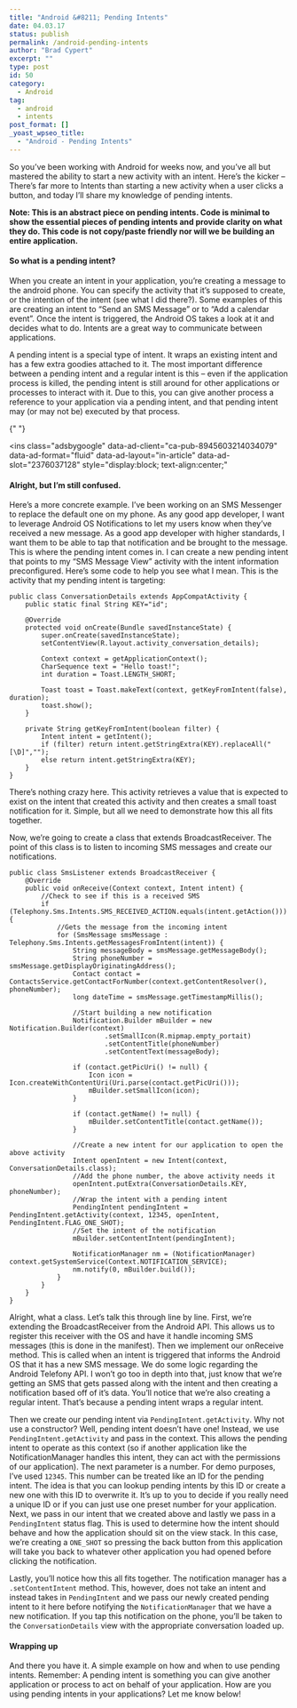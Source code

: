 ---
title: "Android &#8211; Pending Intents"
date: 04.03.17
status: publish
permalink: /android-pending-intents
author: "Brad Cypert"
excerpt: ""
type: post
id: 50
category:
  - Android
tag:
  - android
  - intents
post_format: []
_yoast_wpseo_title:
  - "Android - Pending Intents"
---

So you’ve been working with Android for weeks now, and you’ve all but mastered the ability to start a new activity with an intent. Here’s the kicker – There’s far more to Intents than starting a new activity when a user clicks a button, and today I’ll share my knowledge of pending intents.

**Note: This is an abstract piece on pending intents. Code is minimal to show the essential pieces of pending intents and provide clarity on what they do. This code is not copy/paste friendly nor will we be building an entire application.**

#### So what is a pending intent?

When you create an intent in your application, you’re creating a message to the android phone. You can specify the activity that it’s supposed to create, or the intention of the intent (see what I did there?). Some examples of this are creating an intent to “Send an SMS Message” or to “Add a calendar event”. Once the intent is triggered, the Android OS takes a look at it and decides what to do. Intents are a great way to communicate between applications.

A pending intent is a special type of intent. It wraps an existing intent and has a few extra goodies attached to it. The most important difference between a pending intent and a regular intent is this – even if the application process is killed, the pending intent is still around for other applications or processes to interact with it. Due to this, you can give another process a reference to your application via a pending intent, and that pending intent may (or may not be) executed by that process.

<script async="" src="//pagead2.googlesyndication.com/pagead/js/adsbygoogle.js"></script>{" "}

<ins
  class="adsbygoogle"
  data-ad-client="ca-pub-8945603214034079"
  data-ad-format="fluid"
  data-ad-layout="in-article"
  data-ad-slot="2376037128"
  style="display:block; text-align:center;"
></ins>
<script>(adsbygoogle = window.adsbygoogle || []).push({});</script>

#### Alright, but I’m still confused.

Here’s a more concrete example. I’ve been working on an SMS Messenger to replace the default one on my phone. As any good app developer, I want to leverage Android OS Notifications to let my users know when they’ve received a new message. As a good app developer with higher standards, I want them to be able to tap that notification and be brought to the message. This is where the pending intent comes in. I can create a new pending intent that points to my “SMS Message View” activity with the intent information preconfigured. Here’s some code to help you see what I mean. This is the activity that my pending intent is targeting:

```
public class ConversationDetails extends AppCompatActivity {
    public static final String KEY="id";

    @Override
    protected void onCreate(Bundle savedInstanceState) {
        super.onCreate(savedInstanceState);
        setContentView(R.layout.activity_conversation_details);

        Context context = getApplicationContext();
        CharSequence text = "Hello toast!";
        int duration = Toast.LENGTH_SHORT;

        Toast toast = Toast.makeText(context, getKeyFromIntent(false), duration);
        toast.show();
    }

    private String getKeyFromIntent(boolean filter) {
        Intent intent = getIntent();
        if (filter) return intent.getStringExtra(KEY).replaceAll("[\D]","");
        else return intent.getStringExtra(KEY);
    }
}

```

There’s nothing crazy here. This activity retrieves a value that is expected to exist on the intent that created this activity and then creates a small toast notification for it. Simple, but all we need to demonstrate how this all fits together.

Now, we’re going to create a class that extends BroadcastReceiver. The point of this class is to listen to incoming SMS messages and create our notifications.

```
public class SmsListener extends BroadcastReceiver {
    @Override
    public void onReceive(Context context, Intent intent) {
        //Check to see if this is a received SMS
        if (Telephony.Sms.Intents.SMS_RECEIVED_ACTION.equals(intent.getAction())) {
            //Gets the message from the incoming intent
            for (SmsMessage smsMessage : Telephony.Sms.Intents.getMessagesFromIntent(intent)) {
                String messageBody = smsMessage.getMessageBody();
                String phoneNumber = smsMessage.getDisplayOriginatingAddress();
                Contact contact = ContactsService.getContactForNumber(context.getContentResolver(), phoneNumber);
                long dateTime = smsMessage.getTimestampMillis();

                //Start building a new notification
                Notification.Builder mBuilder = new Notification.Builder(context)
                        .setSmallIcon(R.mipmap.empty_portait)
                        .setContentTitle(phoneNumber)
                        .setContentText(messageBody);

                if (contact.getPicUri() != null) {
                    Icon icon = Icon.createWithContentUri(Uri.parse(contact.getPicUri()));
                    mBuilder.setSmallIcon(icon);
                }

                if (contact.getName() != null) {
                    mBuilder.setContentTitle(contact.getName());
                }

                //Create a new intent for our application to open the above activity
                Intent openIntent = new Intent(context, ConversationDetails.class);
                //Add the phone number, the above activity needs it
                openIntent.putExtra(ConversationDetails.KEY, phoneNumber);
                //Wrap the intent with a pending intent
                PendingIntent pendingIntent = PendingIntent.getActivity(context, 12345, openIntent, PendingIntent.FLAG_ONE_SHOT);
                //Set the intent of the notification
                mBuilder.setContentIntent(pendingIntent);

                NotificationManager nm = (NotificationManager) context.getSystemService(Context.NOTIFICATION_SERVICE);
                nm.notify(0, mBuilder.build());
            }
        }
    }
}

```

Alright, what a class. Let’s talk this through line by line. First, we’re extending the BroadcastReceiver from the Android API. This allows us to register this receiver with the OS and have it handle incoming SMS messages (this is done in the manifest). Then we implement our onReceive method. This is called when an intent is triggered that informs the Android OS that it has a new SMS message. We do some logic regarding the Android Telefony API. I won’t go too in depth into that, just know that we’re getting an SMS that gets passed along with the intent and then creating a notification based off of it’s data. You’ll notice that we’re also creating a regular intent. That’s because a pending intent wraps a regular intent.

Then we create our pending intent via `PendingIntent.getActivity`. Why not use a constructor? Well, pending intent doesn’t have one! Instead, we use `PendingIntent.getActivity` and pass in the context. This allows the pending intent to operate as this context (so if another application like the NotificationManager handles this intent, they can act with the permissions of our application). The next parameter is a number. For demo purposes, I’ve used `12345`. This number can be treated like an ID for the pending intent. The idea is that you can lookup pending intents by this ID or create a new one with this ID to overwrite it. It’s up to you to decide if you really need a unique ID or if you can just use one preset number for your application. Next, we pass in our intent that we created above and lastly we pass in a `PendingIntent` status flag. This is used to determine how the intent should behave and how the application should sit on the view stack. In this case, we’re creating a `ONE_SHOT` so pressing the back button from this application will take you back to whatever other application you had opened before clicking the notification.

Lastly, you’ll notice how this all fits together. The notification manager has a `.setContentIntent` method. This, however, does not take an intent and instead takes in `PendingIntent` and we pass our newly created pending intent to it here before notifying the `NotificationManager` that we have a new notification. If you tap this notification on the phone, you’ll be taken to the `ConversationDetails` view with the appropriate conversation loaded up.

#### Wrapping up

And there you have it. A simple example on how and when to use pending intents. Remember: A pending intent is something you can give another application or process to act on behalf of your application. How are you using pending intents in your applications? Let me know below!
